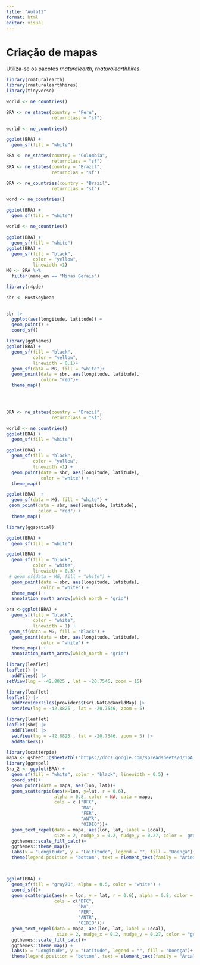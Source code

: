 ```yaml
---
title: "Aula11"
format: html
editor: visual
---
```

# Criação de mapas

Utiliza-se os pacotes *rnaturalearth*, *rnaturalearthhires*
```r
library(rnaturalearth)
library(rnaturalearthhires)
library(tidyverse)
```

```r
world <- ne_countries()

BRA <- ne_states(country = "Peru",
                 returnclass = "sf")

world <- ne_countries()

ggplot(BRA) +
  geom_sf(fill = "white")

BRA <- ne_states(country = "Colombia",
                 returnclass = "sf")
BRA <- ne_states(country = "Brazil",
                 returnclas = "sf")

BRA <- ne_countries(country = "Brazil",
                 returnclas = "sf")
```

```r
word <- ne_countries()

ggplot(BRA) +
  geom_sf(fill = "white")

world <- ne_countries()

ggplot(BRA) +
  geom_sf(fill = "white")
ggplot(BRA) +
  geom_sf(fill = "black",
          color = "yellow",
          linewidth =1)
MG <- BRA %>% 
  filter(name_en == "Minas Gerais")
```

```r
library(r4pde)

sbr <- RustSoybean


sbr |> 
  ggplot(aes(longitude, latitude)) +
  geom_point() +
  coord_sf()
```

```r
library(ggthemes)
ggplot(BRA) +
  geom_sf(fill = "black", 
          color = "yellow",
          linewidth = 0.1)+
  geom_sf(data = MG, fill = "white")+
  geom_point(data = sbr, aes(longitude, latitude),
             color= "red")+
  theme_map()
  



BRA <- ne_states(country = "Brazil",
                 returnclass = "sf")

world <- ne_countries()
ggplot(BRA) +
  geom_sf(fill = "white")

ggplot(BRA) +
  geom_sf(fill = "black",
          color = "yellow",
          linewidth =1) +
  geom_point(data = sbr, aes(longitude, latitude),
             color = "white") +
  theme_map()

ggplot(BRA)  +
  geom_sf(data = MG, fill = "white") +
 geom_point(data = sbr, aes(longitude, latitude),
            color = "red") +
  theme_map()
```

```r
library(ggspatial)

ggplot(BRA) +
  geom_sf(fill = "white")

ggplot(BRA) +
  geom_sf(fill = "black",
          color = "white",
          linewidth = 0.3) +
 # geom_sf(data = MG, fill = "white") +
  geom_point(data = sbr, aes(longitude, latitude),
             color = "white") +
  theme_map() +
  annotation_north_arrow(which_north = "grid")
```

```r
bra <-ggplot(BRA) +
  geom_sf(fill = "black",
          color = "white",
          linewidth = 1) +
 geom_sf(data = MG, fill = "black") +
  geom_point(data = sbr, aes(longitude, latitude),
             color = "white") +
  theme_map() +
  annotation_north_arrow(which_north = "grid")

```

```r
library(leaflet)
leaflet() |> 
  addTiles() |>
setView(lng = -42.8825 , lat = -20.7546, zoom = 15)
```

```r
library(leaflet)
leaflet() |> 
  addProviderTiles(providers$Esri.NatGeoWorldMap) |> 
  setView(lng = -42.8825 , lat = -20.7546, zoom = 5)
```

```r
library(leaflet)
leaflet(sbr) |> 
  addTiles() |> 
  setView(lng = -42.8825 , lat = -20.7546, zoom = 5) |> 
  addMarkers()
```

```r
library(scatterpie)
mapa <- gsheet::gsheet2tbl("https://docs.google.com/spreadsheets/d/1pAIFKsdKxk_UQQXdYwIO-O5NOkYNhpclImJcLziYnk4/edit?gid=50258992#gid=50258992")
library(ggrepel)
Bra_2 <- ggplot(BRA) +
  geom_sf(fill = "white", color = "black", linewidth = 0.5) +
  coord_sf()+
  geom_point(data = mapa, aes(lon, lat))+
  geom_scatterpie(aes(x=lon, y=lat, r = 0.6),
                  alpha = 0.8, color = NA, data = mapa,
                  cols = c ("DFC",
                            "MA",
                            "FER",
                            "ANTR",
                            "OIDIO"))+
  geom_text_repel(data = mapa, aes(lon, lat, label = Local),
                  size = 2, nudge_x = 0.2, nudge_y = 0.27, color = 'gray30', family = "Arial")+
  ggthemes::scale_fill_calc()+
  ggthemes::theme_map()+
  labs(x = "Longitude", y = "Laititude", legend = "", fill = "Doença")+
  theme(legend.position = "bottom", text = element_text(family = "Arieal", size = 8))



ggplot(BRA) +
  geom_sf(fill = "gray70", alpha = 0.5, color = "white") +
  coord_sf()+
  geom_scatterpie(aes(x = lon, y = lat, r = 0.6), alpha = 0.8, color = NA, data = mapa,
                  cols = c("DFC",
                           "MA",
                           "FER",
                           "ANTR",
                           "OIDIO"))+
  geom_text_repel(data = mapa, aes(lon, lat, label = Local),
                   size = 2, nudge_x = 0.2, nudge_y = 0.27, color = "gray30", family = "Arial") +
  ggthemes::scale_fill_calc()+
  ggthemes::theme_map() +
  labs(x = "Longitude", y = "Latitude", legend = "", fill = "Doença")+
  theme(legend.position = "bottom", text = element_text(family = "Arial", size = 8))
```

